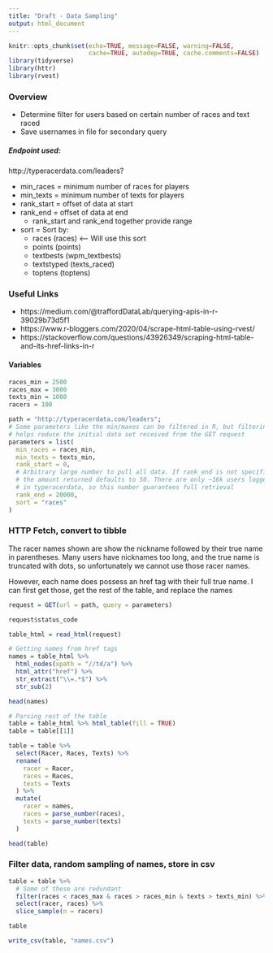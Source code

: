 ```yaml
---
title: "Draft - Data Sampling"
output: html_document
---
```


```r
knitr::opts_chunk$set(echo=TRUE, message=FALSE, warning=FALSE,
                      cache=TRUE, autodep=TRUE, cache.comments=FALSE)
library(tidyverse)
library(httr)
library(rvest)
```

### Overview
- Determine filter for users based on certain number of races and text raced
- Save usernames in file for secondary query

##### Endpoint used:
http://typeracerdata.com/leaders?  

- min_races = minimum number of races for players
- min_texts = minimum number of texts for players
- rank_start = offset of data at start
- rank_end = offset of data at end
  - rank_start and rank_end together provide range
- sort = Sort by:
  - races (races) <-- Will use this sort 
  - points (points)
  - textbests (wpm_textbests)
  - textstyped (texts_raced)
  - toptens (toptens)
  
### Useful Links
- https://medium.com/@traffordDataLab/querying-apis-in-r-39029b73d5f1
- https://www.r-bloggers.com/2020/04/scrape-html-table-using-rvest/
- https://stackoverflow.com/questions/43926349/scraping-html-table-and-its-href-links-in-r

#### Variables

```r
races_min = 2500
races_max = 3000
texts_min = 1000
racers = 100

path = "http://typeracerdata.com/leaders";
# Some parameters like the min/maxes can be filtered in R, but filtering
# helps reduce the initial data set received from the GET request
parameters = list(
  min_races = races_min,
  min_texts = texts_min,
  rank_start = 0,
  # Arbitrary large number to pull all data. If rank_end is not specified,
  # the amount returned defaults to 50. There are only ~16k users logged
  # in typeracerdata, so this number guarantees full retrieval
  rank_end = 20000,
  sort = "races"
)
```

### HTTP Fetch, convert to tibble

The racer names shown are show the nickname followed by their true name in parentheses. Many users have nicknames too long, and the true name is truncated with dots, so unfortunately we cannot use those racer names. 

However, each name does possess an href tag with their full true name. I can first get those, get the rest of the table, and replace the names

```r
request = GET(url = path, query = parameters)

request$status_code

table_html = read_html(request)

# Getting names from href tags
names = table_html %>% 
  html_nodes(xpath = "//td/a") %>% 
  html_attr("href") %>% 
  str_extract("\\=.*$") %>% 
  str_sub(2)

head(names)

# Parsing rest of the table
table = table_html %>% html_table(fill = TRUE)
table = table[[1]]

table = table %>% 
  select(Racer, Races, Texts) %>% 
  rename(
    racer = Racer,
    races = Races,
    texts = Texts
  ) %>% 
  mutate(
    racer = names,
    races = parse_number(races),
    texts = parse_number(texts)
  )

head(table)

```

### Filter data, random sampling of names, store in csv
```r
table = table %>% 
  # Some of these are redundant
  filter(races < races_max & races > races_min & texts > texts_min) %>% 
  select(racer, races) %>% 
  slice_sample(n = racers)

table

write_csv(table, "names.csv")
```
